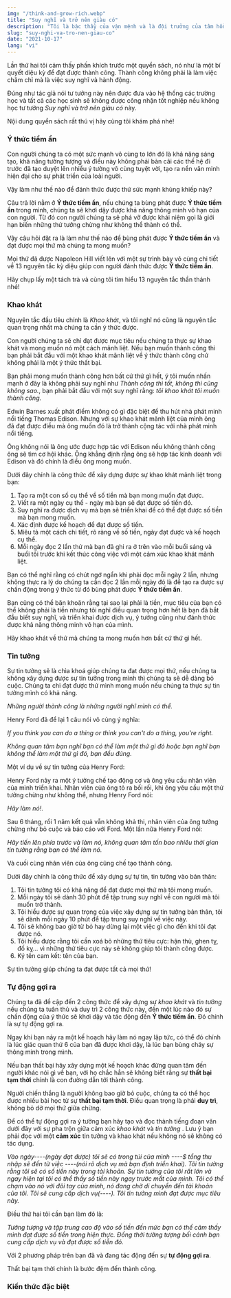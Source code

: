 ```yaml
---
img: "/think-and-grow-rich.webp"
title: "Suy nghĩ và trở nên giàu có"
description: "Tôi là bậc thầy của vận mệnh và là đội trưởng của tâm hồn mình. "
slug: "suy-nghi-va-tro-nen-giau-co"
date: "2021-10-17"
lang: "vi"
---
```

Lần thứ hai tôi cảm thấy phấn khích trước một quyển sách, nó như là một bí quyết diệu kỳ để đạt được thành công.
Thành công không phải là làm việc chăm chỉ mà là việc suy nghĩ và hành động. 

Đúng như tác giả nói tư tưởng này nên được đưa vào hệ thống các trường học và tất cả các học sinh sẽ không được công nhận tốt nghiệp nếu không học tư tưởng
_Suy nghĩ và trở nên giàu có_ này.

Nội dung quyển sách rất thú vị hãy cùng tôi khám phá nhé!


### Ý thức tiềm ẩn

Con người chúng ta có một sức mạnh vô cùng to lớn đó là khả năng sáng tạo, khả năng tưởng tượng và điều này không phải bàn cãi các thế hệ đi trước đã tạo duyệt lên nhiều ý tưởng vô cùng tuyệt vời, tạo ra nền văn minh hiện đại cho sự phát triển của loài người.

Vậy làm như thế nào để đánh thức được thứ sức mạnh khủng khiếp này?

Câu trả lời nằm ở **Ý thức tiềm ẩn**, nếu chúng ta bùng phát được **Ý thức tiềm ẩn** trong mình, chúng ta sẽ khơi dậy được khả năng thông minh vô hạn của con người.
Từ đó con người chúng ta sẽ phá vỡ được khái niệm gọi là giới hạn biến những thứ tưởng chừng như không thể thành có thể.

Vậy câu hỏi đặt ra là làm như thế nào để bùng phát được **Ý thức tiềm ẩn** và đạt được mọi thứ mà chúng ta mong muốn?

Mọi thứ đã được  Napoleon Hill viết lên với một sự trình bày vô cùng chi tiết về 13 nguyên tắc kỳ diệu giúp con người đánh thức được **Ý thức tiềm ẩn**.

Hãy chụp lấy một tách trà và cùng tôi tìm hiểu 13 nguyên tắc thần thánh nhé!


### Khao khát

Nguyên tắc đầu tiêu chính là _Khao khát_, và tôi nghĩ nó cũng là nguyên tắc quan trọng nhất mà chúng ta cần ý thức được.

Con người chúng ta sẽ chỉ đạt được mục tiêu nếu chúng ta thực sự khao khát và mong muốn nó một cách mãnh liệt. Nếu bạn muốn thành công thì bạn phải bắt
đầu với một khao khát mãnh liệt về ý thức thành công chứ không phải là một ý thức thất bại.

 Bạn phải mong muốn thành công hơn bất cứ thứ gì hết, ý tôi muốn nhấn mạnh 
ở đây là không phải suy nghĩ như _Thành công thì tốt, không thì cũng không sao._, bạn phải bắt đầu với một suy nghĩ rằng: _tôi khao khát tôi muốn thành công._

Edwin Barnes xuất phát điểm không có gì đặc biệt để thu hút nhà phát minh nổi tiếng Thomas Edison. Nhưng với sự khao khát
mãnh liệt của mình ông đã đạt được điều mà ông muốn đó là trở thành cộng tác với nhà phát minh nổi tiếng.

Ông không nói là ông ước được hợp tác với Edison nếu không thành công ông sẽ tìm cơ hội khác. Ông khẳng định rằng ông sẽ hợp tác kinh doanh với Edison và đó chính là điều ông mong muốn.

Dưới đây chính là công thức để xây dựng được sự khao khát mãnh liệt trong bạn:

1. Tạo ra một con số cụ thể về số tiền mà bạn mong muốn đạt được.
2. Viết ra một ngày cụ thể - ngày mà bạn sẽ đạt được số tiền đó.
3. Suy nghĩ ra được dịch vụ mà bạn sẽ triển khai để có thể đạt được số tiền mà bạn mong muốn.
4. Xác định được kế hoạch để đạt được số tiền.
5. Miêu tả một cách chi tiết, rõ ràng về số tiền, ngày đạt được và kế hoạch cụ thể.
6. Mỗi ngày đọc 2 lần thứ mà bạn đã ghi ra ở trên vào mỗi buổi sáng và buổi tối trước khi kết thúc công việc với một cảm xúc khao khát mãnh liệt.

Bạn có thể nghĩ rằng có chút ngớ ngẩn khi phải đọc mỗi ngày 2 lần, nhưng không thực ra
 lý do chúng ta cần đọc 2 lần mỗi ngày đó là để tạo ra được sự chấn động trong ý thức từ đó bùng phát được **Ý thức tiềm ẩn**.

Bạn cũng có thể băn khoăn rằng tại sao lại phải là tiền, mục tiêu của bạn có thể không phải là tiền nhưng tôi nghĩ điều quan trọng hơn hết là bạn đã bắt đầu biết suy nghĩ,
và triển khai được dịch vụ, ý tưởng cũng như đánh thức được khả năng thông minh vô hạn của mình.

<Notes>
Hãy khao khát về thứ mà chúng ta mong muốn hơn bất cứ thứ gì hết.
</Notes>

### Tin tưởng

Sự tin tưởng sẽ là chìa khoá giúp chúng ta đạt được mọi thứ, nếu chúng ta không xây dựng được sự tin tưởng trong mình thì chúng ta sẽ dễ dàng bỏ cuộc.
Chúng ta chỉ đạt được thứ mình mong muốn nếu chúng ta thực sự tin tưởng mình có khả năng.

_Những người thành công là những người nghĩ mình có thể._

Henry Ford đã để lại 1 câu nói vô cùng ý nghĩa:

_If you think you can do a thing or think you can't do a thing, you're right._

_Không quan tâm bạn nghĩ bạn có thể làm một thứ gì đó hoặc bạn nghĩ bạn không thể làm một thứ gì đó, bạn đều đúng._

Một ví dụ về sự tin tưởng của Henry Ford:

Henry Ford nảy ra một ý tưởng chế tạo động cơ và ông yêu cầu nhân viên của mình triển khai. Nhân viên của ông tỏ ra bối rối,
khi ông yêu cầu một thứ tưởng chừng như không thể, nhưng Henry Ford nói: 

 _Hãy làm nó!_.

Sau 6 tháng, rồi 1 năm kết quả vẫn không khả thi, nhân viên của ông tưởng chừng như bỏ cuộc và báo cáo với Ford.
Một lần nữa Henry Ford nói:

_Hãy tiến lên phía trước và làm nó, không quan tâm tốn bao nhiêu thời gian tin tưởng rằng bạn có thể làm nó._

Và cuối cùng nhân viên của ông cũng chế tạo thành công.

Dưới đây chính là công thức để xây dựng sự tự tin, tin tưởng vào bản thân:

1. Tôi tin tưởng tôi có khả năng để đạt được mọi thứ mà tôi mong muốn.
2. Mỗi ngày tôi sẽ dành 30 phút để tập trung suy nghĩ về con người mà tôi muốn trở thành.
3. Tôi hiểu được sự quan trọng của việc xây dựng sự tin tưởng bản thân, tôi sẽ dành mỗi ngày 10 phút để tập trung suy nghĩ về việc này.
4. Tôi sẽ không bao giờ từ bỏ hay dừng lại một việc gì cho đến khi tôi đạt được nó.
5. Tôi hiểu được rằng tôi cần xoá bỏ những thứ tiêu cực: hận thù, ghen tỵ, đố kỵ... vì những thứ tiêu cực này sẽ không giúp tôi thành công được.
6. Ký tên cam kết: tên của bạn.

<Notes>
	Sự tin tưởng giúp chúng ta đạt được tất cả mọi thứ!
</Notes>

### Tự động gợi ra

Chúng ta đã đề cập đến 2 công thức để xây dựng sự _khao khát_ và _tin tưởng_ nếu chúng ta tuân thủ và duy trì 2 công thức này,
đến một lúc nào đó sự chấn động của ý thức sẽ khơi dậy và tác động đến **Ý thức tiềm ẩn**. Đó chính là sự tự động gợi ra.

Ngay khi bạn nảy ra một kế hoạch hãy làm nó ngay lập tức, có thể đó chính là lúc giác quan thứ 6 của bạn đã được khơi dậy, là lúc bạn bùng cháy sự thông minh trong mình.

Nếu bạn thất bại hãy xây dựng một kế hoạch khác đừng quan tâm đến người khác nói gì về bạn, với họ chắc hẳn sẽ không biết rằng sự **thất bại tạm thời**
chính là con đường dẫn tới thành công.

Người chiến thắng là người không bao giờ bỏ cuộc, chúng ta có thể học được nhiều bài học từ sự **thất bại tạm thời**. Điều quan trọng là phải
**duy trì**, không bỏ dở mọi thứ giữa chừng.


Để có thể tự động gợi ra ý tưởng bạn hãy tạo và đọc thành tiếng đoạn văn dưới đây với sự pha trộn giữa cảm xúc _khao khát_ và _tin tưởng_ .
Lưu ý bạn phải đọc với một **cảm xúc** tin tưởng và khao khát nếu không nó sẽ không có tác dụng.

_Vào ngày----(ngày đạt được) tôi sẽ có trong túi của mình ----$ tổng thu nhập sẽ đến từ việc ----(nói rõ dịch vụ mà bạn định triển khai).
Tôi tin tưởng rằng tôi sẽ có số tiền này trong tài khoản. Sự tin tưởng của tôi rất lớn và ngay hiện tại tôi có thể thấy số tiền này
ngay trước mắt của mình. Tôi có thể chạm vào nó với đôi tay của mình, nó đang chờ di chuyển đến tài khoản của tôi. Tôi sẽ cung cấp dịch vụ(----). Tôi tin
tưởng mình đạt được mục tiêu này._


Điều thứ hai tôi cần bạn làm đó là:

_Tưởng tượng và tập trung cao độ vào số tiền đến mức bạn có thể cảm thấy mình đạt được số tiền trong hiện thực. Đồng thời
tưởng tượng bối cảnh bạn cung cấp dịch vụ và đạt được số tiền đó._

Với 2 phương pháp trên bạn đã và đang tác động đến sự **tự động gợi ra**.

<Notes>
	Thất bại tạm thời chính là bước đệm đến thành công.
</Notes>

### Kiến thức đặc biệt
